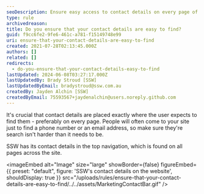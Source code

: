 ```yaml
---
seoDescription: Ensure easy access to contact details on every page of your website, making it simple for visitors to find what they need.
type: rule
archivedreason:
title: Do you ensure that your contact details are easy to find?
guid: f9cc6fe2-9fe6-461c-a781-f15149748e99
uri: ensure-that-your-contact-details-are-easy-to-find
created: 2021-07-28T02:13:45.000Z
authors: []
related: []
redirects:
  - do-you-ensure-that-your-contact-details-easy-to-find
lastUpdated: 2024-06-08T03:27:17.000Z
lastUpdatedBy: Brady Stroud [SSW]
lastUpdatedByEmail: bradystroud@ssw.com.au
createdBy: Jayden Alchin [SSW]
createdByEmail: 75593567+jaydenalchin@users.noreply.github.com
---
```


It's crucial that contact details are placed exactly where the user expects to find them - preferably on every page. People will often come to your site just to find a phone number or an email address, so make sure they're search isn't harder than it needs to be.

SSW has its contact details in the top navigation, which is found on all pages across the site.

<imageEmbed
  alt="Image"
  size="large"
  showBorder={false}
  figureEmbed={{
    preset: "default",
    figure: 'SSW\'s contact details on the website',
    shouldDisplay: true
  }}
  src="/uploads/rules/ensure-that-your-contact-details-are-easy-to-find/../../assets/MarketingContactBar.gif"
/>
